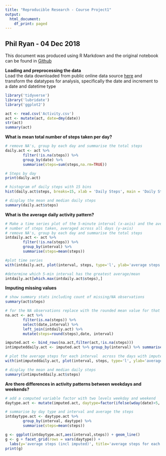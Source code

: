 ```yaml
---
title: "Reproducible Research - Course Project1"
output:
  html_document:
    df_print: paged
---
```

## Phil Ryan - 04 Dec 2018


This document was produced using R Markdown and the original notebook can be found in [Github](https://github.com/interpretstudio-phil/ReproducibleReasearchProject1)   

**Loading and preprocessing the data**  
Load the data downloaded from public online data source [here](https://d396qusza40orc.cloudfront.net/repdata%2Fdata%2Factivity.zip) and
transform the datatypes for analysis, specifically the date and increment to a 
date and datetime type 
```r
library('tidyverse')
library('lubridate')
library('ggplot2')
```

```r
act <- read.csv('Activity.csv')
act <- mutate(act, date=dmy(date))
str(act)
summary(act)
```

**What is mean total number of steps taken per day?**  
```r
# remove NA's, group by each day and summarise the total steps
daily.act <- act %>% 
        filter(!is.na(steps)) %>% 
        group_by(date) %>% 
        summarise(steps=sum(steps,na.rm=TRUE))

# Steps by day
print(daily.act)

# histogram of daily steps with 15 bins 
hist(daily.act$steps, breaks=15, xlab = 'Daily Steps', main = 'Daily Steps Histogram')

# display the mean and median daily steps
summary(daily.act$steps)

```
**What is the average daily activity pattern?**
```r
# Make a time series plot of the 5-minute interval (x-axis) and the average 
# number of steps taken, averaged across all days (y-axis)
# remove NA's, group by each day and summarise the total steps
intdaily.act <- act %>% 
        filter(!is.na(steps)) %>% 
        group_by(interval) %>% 
        summarise(steps=mean(steps))

#plot time series 
with(intdaily.act, plot(interval, steps, type='l', ylab='average steps'))

#determine which 5-min interval has the greatest average/mean
intdaily.act[which.max(intdaily.act$steps),]

```
**Imputing missing values**
```r
# show summary stats including count of missing/NA observations
summary(act$steps)

# for the NA observations replace with the rounded mean value for that interval
na.act <- act %>% 
        filter(is.na(steps)) %>% 
        select(date,interval) %>%
        left_join(intdaily.act) %>%
        mutate(steps=round(steps),date, interval)

imputed.act <- bind_rows(na.act,filter(act,!is.na(steps)))
intimputeddaily.act <- imputed.act %>% group_by(interval) %>% summarise(steps=mean(steps))

# plot the average steps for each interval  across the days with imputed values 
with(intimputeddaily.act, plot(interval, steps, type='l', ylab='average steps (incl imputed)'))

# display the mean and median daily steps
summary(intimputeddaily.act$steps)

```
**Are there differences in activity patterns between weekdays and weekends?**
```r
# add a computed variable factor with two levels weekday and weekend
daytype.act <- mutate(imputed.act, daytype=factor(ifelse(wday(date)>5,'weekend','weekday')))

# summarise by day type and interval and average the steps
intdaytype.act <- daytype.act %>% 
        group_by(interval, daytype) %>% 
        summarise(steps=mean(steps))

g <- ggplot(intdaytype.act,aes(interval,steps)) + geom_line() 
g <- g + facet_grid(rows = vars(daytype)) + 
  labs(y='average steps (incl imputed)', title='average steps for each interval')
print(g)
```


